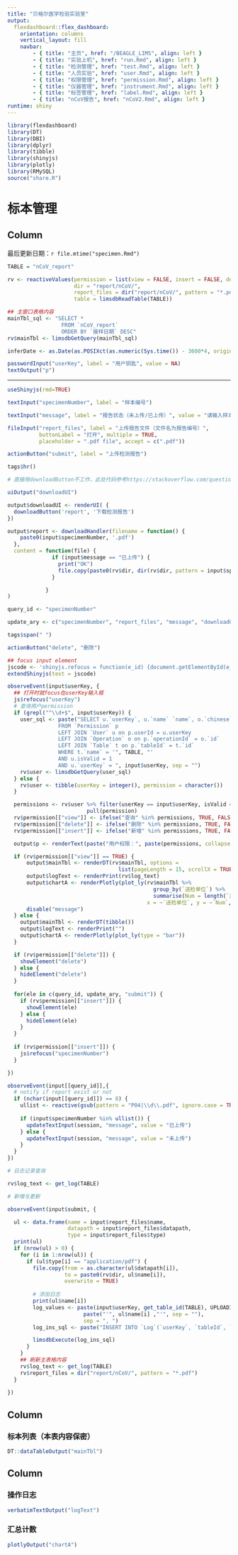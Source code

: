 ```yaml
---
title: "贝格尔医学检验实验室"
output: 
  flexdashboard::flex_dashboard:
    orientation: columns
    vertical_layout: fill
    navbar:
        - { title: "主页", href: "/BEAGLE_LIMS", align: left }
        - { title: "实验上机", href: "run.Rmd", align: left }
        - { title: "检测管理", href: "test.Rmd", align: left }
        - { title: "人员实验", href: "user.Rmd", align: left }
        - { title: "权限管理", href: "permission.Rmd", align: left }
        - { title: "仪器管理", href: "instrument.Rmd", align: left }
        - { title: "标签管理", href: "label.Rmd", align: left }
        - { title: "nCoV报告", href: "nCoV2.Rmd", align: left }
runtime: shiny
---
```


```r
library(flexdashboard)
library(DT)
library(DBI)
library(dplyr)
library(tibble)
library(shinyjs)
library(plotly)
library(RMySQL)
source("share.R")

```

标本管理
=====================================  

Column {.sidebar data-width=350}
-----------------------------------------------------------------------

最后更新日期：`r file.mtime("specimen.Rmd")`

```r
TABLE = "nCoV_report"

rv <- reactiveValues(permission = list(view = FALSE, insert = FALSE, delete = FALSE),
                     dir = "report/nCoV/",
                     report_files = dir("report/nCoV/", pattern = "*.pdf"),
                     table = limsdbReadTable(TABLE))

## 主窗口表格内容
mainTbl_sql <- "SELECT *
                 FROM `nCoV_report`
                 ORDER BY `接样日期` DESC"
rv$mainTbl <- limsdbGetQuery(mainTbl_sql)

inferDate <- as.Date(as.POSIXct(as.numeric(Sys.time()) - 3600*4, origin="1970-01-01"))

passwordInput("userKey", label = "用户钥匙", value = NA)
textOutput("p")
```

***

```r
useShinyjs(rmd=TRUE)

textInput("specimenNumber", label = "样本编号")

textInput("message", label = "报告状态（未上传/已上传）", value = "请输入样本编号")

fileInput("report_files", label = "上传报告文件（文件名为报告编号）",
          buttonLabel = "打开", multiple = TRUE,
          placeholder = ".pdf file", accept = c(".pdf"))

actionButton("submit", label = "上传检测报告")

tags$hr()

# 直接用downloadButton不工作，此处代码参考https://stackoverflow.com/questions/55345498/downloadbutton-width-in-r-flexdashboard/55374600#55374600

uiOutput("downloadUI")

output$downloadUI <- renderUI( {
  downloadButton('report', '下载检测报告')
})

output$report <- downloadHandler(filename = function() {
    paste0(input$specimenNumber, '.pdf')
  },
  content = function(file) {
              if (input$message == "已上传") {
                print("OK")
                file.copy(paste0(rv$dir, dir(rv$dir, pattern = input$specimenNumber)), file)
              }

            }
)

query_id <- "specimenNumber"

update_ary <- c("specimenNumber", "report_files", "message", "downloadUI")

tags$span(" ")

actionButton("delete", "删除")

## focus input element
jscode <- 'shinyjs.refocus = function(e_id) {document.getElementById(e_id).focus();}'
extendShinyjs(text = jscode)

observeEvent(input$userKey, {
  ## 打开时就focus在userKey输入框
  js$refocus("userKey")
  # 查询用户permission
  if (grepl("^\\d+$", input$userKey)) {
    user_sql <- paste("SELECT u.`userKey`, u.`name` `name`, o.`chinese` `permission`, t.`name` tname, p.isValid
                FROM `Permission` p
                LEFT JOIN `User` u on p.userId = u.userKey
                LEFT JOIN `Operation` o on p.`operationId` = o.`id`
                LEFT JOIN `Table` t on p.`tableId` = t.`id`
                WHERE t.`name` = '", TABLE, "'
                AND u.isValid = 1
                AND u.`userKey` = ", input$userKey, sep = "")
    rv$user <- limsdbGetQuery(user_sql)
  } else {
    rv$user <- tibble(userKey = integer(), permission = character())
  }

  permissions <- rv$user %>% filter(userKey == input$userKey, isValid == 1) %>%
                         pull(permission)
  rv$permission[["view"]] <- ifelse("查询" %in% permissions, TRUE, FALSE)
  rv$permission[["delete"]] <- ifelse("删除" %in% permissions, TRUE, FALSE)
  rv$permission[["insert"]] <- ifelse("新增" %in% permissions, TRUE, FALSE)

  output$p <- renderText(paste("用户权限：", paste(permissions, collapse = "、")))

  if (rv$permission[["view"]] == TRUE) {
      output$mainTbl <- renderDT(rv$mainTbl, options =
                                   list(pageLength = 15, scrollX = TRUE), rownames= FALSE)
      output$logText <- renderPrint(rv$log_text)
      output$chartA <- renderPlotly(plot_ly(rv$mainTbl %>%
                                              group_by(`送检单位`) %>%
                                              summarise(Num = length(`送检单位`)),
                                            x = ~`送检单位`, y = ~`Num`, type = "bar"))
      disable("message")
  } else {
    output$mainTbl <- renderDT(tibble())
    output$logText <- renderPrint("")
    output$chartA <- renderPlotly(plot_ly(type = "bar"))
  }

  if (rv$permission[["delete"]]) {
    showElement("delete")
  } else {
    hideElement("delete")
  }
  
  for(ele in c(query_id, update_ary, "submit")) {
    if (rv$permission[["insert"]]) {
      showElement(ele)
    } else {
      hideElement(ele)
    }
  }
  
  if (rv$permission[["insert"]]) {
    js$refocus("specimenNumber")
  }

})

observeEvent(input[[query_id]],{
  # notify if report exist or not
  if (nchar(input[[query_id]]) == 8) {
    ullist <- reactive(gsub(pattern = "P04|\\d\\.pdf", ignore.case = TRUE, x = rv$report_files, replacement = ""))
  
    if (input$specimenNumber %in% ullist()) {
      updateTextInput(session, "message", value = "已上传")
    } else {
      updateTextInput(session, "message", value = "未上传")
    }
  }
})

# 日志记录查询

rv$log_text <- get_log(TABLE)

# 新增与更新

observeEvent(input$submit, {

  ul <- data.frame(name = input$report_files$name,
                   datapath = input$report_files$datapath,
                   type = input$report_files$type)
  print(ul)
  if (nrow(ul) > 0) {
    for (i in 1:nrow(ul)) {
      if (ul$type[i] == "application/pdf") {
        file.copy(from = as.character(ul$datapath[i]),
                  to = paste0(rv$dir, ul$name[i]),
                  overwrite = TRUE)
      
        # 添加日志
        print(ul$name[i])
        log_values <- paste(input$userKey, get_table_id(TABLE), UPLOADID,
                        paste("'", ul$name[i] ,"'", sep = ""),
                        sep = ", ")
        log_ins_sql <- paste("INSERT INTO `Log`(`userKey`, `tableId`, `operationId`, `recordId`, `values`, `timestamp`) VALUES (", log_values, ", \"", ul$name[i], "\" , now())", sep = "")

        limsdbExecute(log_ins_sql)
      }
    }
    ## 刷新主表格内容
    rv$log_text <- get_log(TABLE)
    rv$report_files = dir("report/nCoV/", pattern = "*.pdf")
  }
  
})


```


Column {data-width=450}
-----------------------------------------------------------------------

### 标本列表（本表内容保密）

```r
DT::dataTableOutput("mainTbl")
```

Column {data-width=200}
-----------------------------------------------------------------------

### 操作日志

```r
verbatimTextOutput("logText")
```

### 汇总计数

```r
plotlyOutput("chartA")
```
